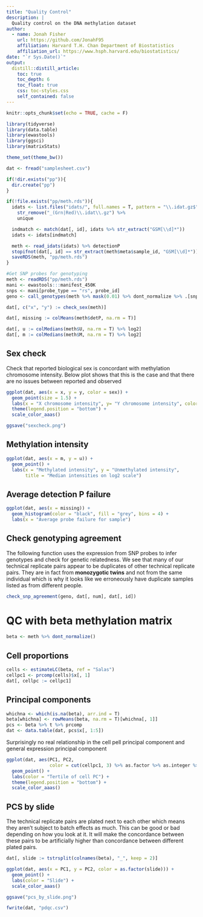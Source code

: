 ```yaml
---
title: "Quality Control"
description: |
  Quality control on the DNA methylation dataset
author:
  - name: Jonah Fisher
    url: https://github.com/JonahF95
    affiliation: Harvard T.H. Chan Department of Biostatistics
    affiliation_url: https://www.hsph.harvard.edu/biostatistics/
date: "`r Sys.Date()`"
output: 
  distill::distill_article:
    toc: true
    toc_depth: 6
    toc_float: true
    css: toc-styles.css
    self_contained: false
---
```



```r
knitr::opts_chunk$set(echo = TRUE, cache = F)

library(tidyverse)
library(data.table)
library(ewastools)
library(ggsci)
library(matrixStats)

theme_set(theme_bw())
```


```r
dat <- fread("samplesheet.csv")

if(!dir.exists("pp")){
  dir.create("pp")
}
```

```r
if(!file.exists("pp/meth.rds")){
  idats <- list.files("idats/", full.names = T, pattern = "\\.idat.gz$") %>%
    str_remove("_(Grn|Red)\\.idat\\.gz") %>%
    unique 

  indmatch <- match(dat[, id], idats %>% str_extract("GSM[\\d]*"))
  idats <- idats[indmatch]

  meth <- read_idats(idats) %>% detectionP
  stopifnot(dat[, id] == str_extract(meth$meta$sample_id, "GSM[\\d]*"))
  saveRDS(meth, "pp/meth.rds")
}
```

```r
#Get SNP probes for genotyping
meth <- readRDS("pp/meth.rds")
mani <- ewastools:::manifest_450K
snps <- mani[probe_type == "rs", probe_id]
geno <- call_genotypes(meth %>% mask(0.01) %>% dont_normalize %>% .[snps,])

dat[, c("x", "y") := check_sex(meth)]

dat[, missing := colMeans(meth$detP, na.rm = T)]

dat[, u := colMedians(meth$U, na.rm = T) %>% log2]
dat[, m := colMedians(meth$M, na.rm = T) %>% log2]
```

## Sex check

Check that reported biological sex is concordant with methylation chromosome
intensity. Below plot shows that this is the case and that there are no issues
between reported and observed

```r
ggplot(dat, aes(x = x, y = y, color = sex)) +
  geom_point(size = 1.5) +
  labs(x = "X chromosome intensity", y= "Y chromosome intensity", color = "Reported sex") +
  theme(legend.position = "bottom") +
  scale_color_aaas()

ggsave("sexcheck.png")
```

## Methylation intensity

```r
ggplot(dat, aes(x = m, y = u)) +
  geom_point() + 
  labs(x = "Methylated intensity", y = "Unmethylated intensity",
       title = "Median intensities on log2 scale")
```

## Average detection P failure

```r
ggplot(dat, aes(x = missing)) +
  geom_histogram(color = "black", fill = "grey", bins = 4) +
  labs(x = "Average probe failure for sample")
```

## Check genotyping agreement

The following function uses the expression from SNP probes to infer genotypes
and check for genetic relatedness. We see that many of our technical replicate
pairs appear to be duplicates of other technical replicate pairs. They are in fact 
from **monozygotic twins** and not from the same individual which is why
it looks like we erroneously have duplicate samples listed as from different 
people.

```r
check_snp_agreement(geno, dat[, num], dat[, id])
```

# QC with beta methylation matrix

```r
beta <- meth %>% dont_normalize()
```


## Cell proportions

```r
cells <- estimateLC(beta, ref = "Salas")
cellpc1 <- prcomp(cells)$x[, 1]
dat[, cellpc := cellpc1]
```

## Principal components

```r
whichna <- which(is.na(beta), arr.ind = T)
beta[whichna] <- rowMeans(beta, na.rm = T)[whichna[, 1]]
pcs <- beta %>% t %>% prcomp
dat <- data.table(dat, pcs$x[, 1:5])
```

Surprisingly no real relationship in the cell pell principal component and 
general expression principal component

```r
ggplot(dat, aes(PC1, PC2, 
                color = cut(cellpc1, 3) %>% as.factor %>% as.integer %>% as.factor)) +
  geom_point() +
  labs(color = "Tertile of cell PC") +
  theme(legend.position = "bottom") +
  scale_color_aaas()
```

## PCS by slide

The technical replicate pairs are plated next to each other which means
they aren't subject to batch effects as much. This can be good or bad depending
on how you look at it. It will make the concordance between these pairs
to be artificially higher than concordance between different plated pairs.

```r
dat[, slide := tstrsplit(colnames(beta), "_", keep = 2)]

ggplot(dat, aes(x = PC1, y = PC2, color = as.factor(slide))) +
  geom_point() +
  labs(color = "Slide") +
  scale_color_aaas()

ggsave("pcs_by_slide.png")
```

```r
fwrite(dat, "pdqc.csv")
```



